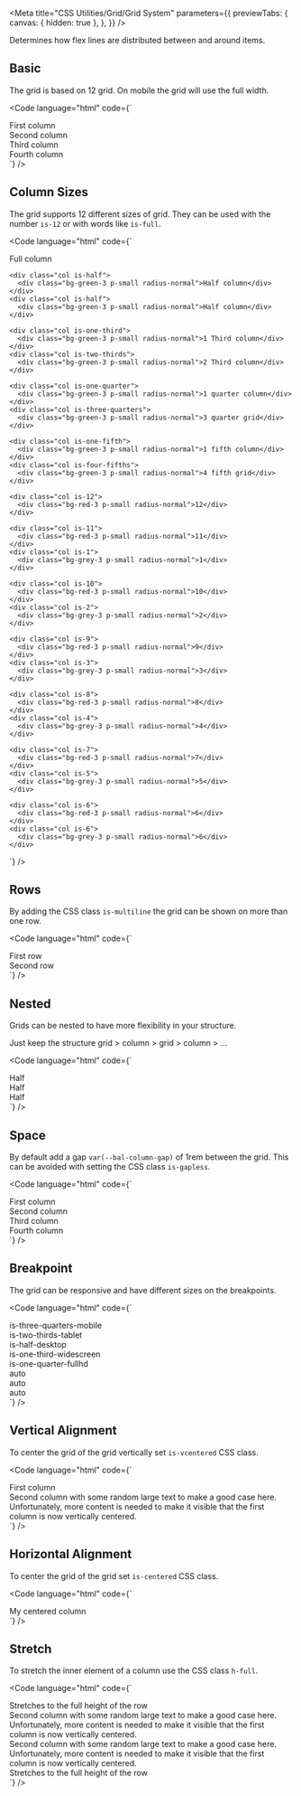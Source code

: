 
<Meta
  title="CSS Utilities/Grid/Grid System"
  parameters={{
    previewTabs: {
      canvas: { hidden: true },
    },
  }}
/>

<Banner label="Grid System" section="CSS Utilities" color="yellow" puzzle />

<Lead>Determines how flex lines are distributed between and around items.</Lead>

## Basic

The grid is based on 12 grid. On mobile the grid will use the full width.

<Code
  language="html"
  code={`
<div class="grid">
    <div class="col">
      <div class="bg-green-3 p-small radius-normal">First column</div>
    </div>
    <div class="col">
      <div class="bg-green-3 p-small radius-normal">Second column</div>
    </div>
    <div class="col">
      <div class="bg-green-3 p-small radius-normal">Third column</div>
    </div>
    <div class="col">
      <div class="bg-green-3 p-small radius-normal">Fourth column</div>
    </div>
  </div>
`}
/>

## Column Sizes

The grid supports 12 different sizes of grid. They can be used with the number `is-12` or with words like `is-full`.

<Code
  language="html"
  code={`
<div class="grid is-multiline">
    <div class="col is-full">
      <div class="bg-green-3 p-small radius-normal">Full column</div>
    </div>

    <div class="col is-half">
      <div class="bg-green-3 p-small radius-normal">Half column</div>
    </div>
    <div class="col is-half">
      <div class="bg-green-3 p-small radius-normal">Half column</div>
    </div>

    <div class="col is-one-third">
      <div class="bg-green-3 p-small radius-normal">1 Third column</div>
    </div>
    <div class="col is-two-thirds">
      <div class="bg-green-3 p-small radius-normal">2 Third column</div>
    </div>

    <div class="col is-one-quarter">
      <div class="bg-green-3 p-small radius-normal">1 quarter column</div>
    </div>
    <div class="col is-three-quarters">
      <div class="bg-green-3 p-small radius-normal">3 quarter grid</div>
    </div>

    <div class="col is-one-fifth">
      <div class="bg-green-3 p-small radius-normal">1 fifth column</div>
    </div>
    <div class="col is-four-fifths">
      <div class="bg-green-3 p-small radius-normal">4 fifth grid</div>
    </div>

    <div class="col is-12">
      <div class="bg-red-3 p-small radius-normal">12</div>
    </div>

    <div class="col is-11">
      <div class="bg-red-3 p-small radius-normal">11</div>
    </div>
    <div class="col is-1">
      <div class="bg-grey-3 p-small radius-normal">1</div>
    </div>

    <div class="col is-10">
      <div class="bg-red-3 p-small radius-normal">10</div>
    </div>
    <div class="col is-2">
      <div class="bg-grey-3 p-small radius-normal">2</div>
    </div>

    <div class="col is-9">
      <div class="bg-red-3 p-small radius-normal">9</div>
    </div>
    <div class="col is-3">
      <div class="bg-grey-3 p-small radius-normal">3</div>
    </div>

    <div class="col is-8">
      <div class="bg-red-3 p-small radius-normal">8</div>
    </div>
    <div class="col is-4">
      <div class="bg-grey-3 p-small radius-normal">4</div>
    </div>

    <div class="col is-7">
      <div class="bg-red-3 p-small radius-normal">7</div>
    </div>
    <div class="col is-5">
      <div class="bg-grey-3 p-small radius-normal">5</div>
    </div>

    <div class="col is-6">
      <div class="bg-red-3 p-small radius-normal">6</div>
    </div>
    <div class="col is-6">
      <div class="bg-grey-3 p-small radius-normal">6</div>
    </div>

  </div>
`}
/>

## Rows

By adding the CSS class `is-multiline` the grid can be shown on more than one row.

<Code
  language="html"
  code={`
<div class="grid is-multiline">
  <div class="col is-full">
    <div class="bg-green-3 p-small radius-normal">First row</div>
  </div>
  <div class="col is-full">
    <div class="bg-red-3 p-small radius-normal">Second row</div>
  </div>
</div>
`}
/>

## Nested

Grids can be nested to have more flexibility in your structure.

Just keep the structure grid > column > grid > column > ...

<Code
  language="html"
  code={`
<div class="grid">
  <div class="col is-half">
    <div class="bg-green-3 p-small radius-normal">Half</div>
  </div>
  <div class="col is-half">
    <div class="grid">
      <div class="col is-half">
        <div class="bg-red-3 p-small radius-normal">Half</div>
      </div>
      <div class="col is-half">
        <div class="bg-red-3 p-small radius-normal">Half</div>
      </div>
    </div>
  </div>
</div>
`}
/>

## Space

By default add a gap `var(--bal-column-gap)` of 1rem between the grid.
This can be avoided with setting the CSS class `is-gapless`.

<Code
  language="html"
  code={`
<div class="grid is-gapless">
    <div class="col">
      <div class="bg-green-3 p-small radius-normal">First column</div>
    </div>
    <div class="col">
      <div class="bg-green-3 p-small radius-normal">Second column</div>
    </div>
    <div class="col">
      <div class="bg-green-3 p-small radius-normal">Third column</div>
    </div>
    <div class="col">
      <div class="bg-green-3 p-small radius-normal">Fourth column</div>
    </div>
  </div>
`}
/>

## Breakpoint

The grid can be responsive and have different sizes on the breakpoints.

<Code
  language="html"
  code={`
<div class="grid is-mobile">
    <div class="col mobile:is-three-quarters tablet:is-two-thirds desktop:is-half widescreen:is-one-third fullhd:is-one-quarter">
      <div class="bg-green-3 p-small radius-normal">
        is-three-quarters-mobile<br>
        is-two-thirds-tablet<br>
        is-half-desktop<br>
        is-one-third-widescreen<br>
        is-one-quarter-fullhd
      </div>
    </div>
    <div class="col">
      <div class="bg-green-3 p-small radius-normal">auto</div>
    </div>
    <div class="col">
      <div class="bg-green-3 p-small radius-normal">auto</div>
    </div>
    <div class="col">
      <div class="bg-green-3 p-small radius-normal">auto</div>
    </div>
  </div>
`}
/>

## Vertical Alignment

To center the grid of the grid vertically set `is-vcentered` CSS class.

<Code
  language="html"
  code={`
<div class="grid is-vcentered">
    <div class="col is-two-thirds">
      <div class="bg-green-2 p-small radius-normal">First column</div>
    </div>
    <div class="col">
      <div class="bg-green-2 p-small radius-normal">Second column with some random large text to make a good case here. Unfortunately, more content is needed to make it visible that the first column is now vertically centered.</div>
    </div>
  </div>
`}
/>

## Horizontal Alignment

To center the grid of the grid set `is-centered` CSS class.

<Code
  language="html"
  code={`
<div class="grid is-centered">
    <div class="col is-one-third">
      <div class="bg-green-2 p-small radius-normal">My centered column</div>
    </div>
  </div>
`}
/>

## Stretch

To stretch the inner element of a column use the CSS class `h-full`.

<Code
  language="html"
  code={`
<div class="grid is-multiline">
    <div class="col is-two-thirds">
      <div class="bg-green-2 p-small radius-normal h-full">Stretches to the full height of the row</div>
    </div>
    <div class="col is-one-third">
      <div class="bg-green-2 p-small radius-normal h-full">Second column with some random large text to make a good case here. Unfortunately, more content is needed to make it visible that the first column is now vertically centered.</div>
    </div>
    <div class="col is-half">
      <div class="bg-green-2 p-small radius-normal h-full">Second column with some random large text to make a good case here. Unfortunately, more content is needed to make it visible that the first column is now vertically centered.</div>
    </div>
    <div class="col is-half">
      <div class="bg-green-2 p-small radius-normal h-full">Stretches to the full height of the row</div>
    </div>
  </div>
`}
/>

<Footer>
  <LinkCards>
    <LinkCard
      pageTitle="Foundation/Grid"
      description="The Baloise Design System grid system is a fully responsive and 12 column layout system with six default breakpoints and five container layouts"
    />
    <LinkCard
      pageTitle="Tokens/Overview"
      description="Design tokens serve as the definitive source for naming and storing design choices."
    />
    <LinkCard
      pageTitle="CSS Utilities/Mixins/Breakpoints"
      description="To create a responsive layout you can either structure your app with the Sass mixins"
    />
  </LinkCards>
</Footer>
